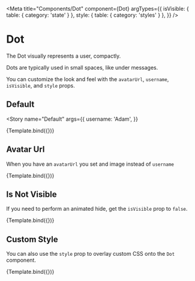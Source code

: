 

<Meta
  title="Components/Dot"
  component={Dot}
  argTypes={{
    isVisible: { table: { category: 'state' } },
    style: { table: { category: 'styles' } },
  }}
/>


# Dot

The Dot visually represents a user, compactly.

Dots are typically used in small spaces, like under messages.

You can customize the look and feel with the `avatarUrl`, `username`, `isVisible`, and `style` props.

## Default

<Story
  name="Default"
  args={{
    username: 'Adam',
  }}
>
  {Template.bind({})}
</Story>

<ArgsTable story="Default" />

## Avatar Url

When you have an `avatarUrl` you set and image instead of `username`

<Canvas>
  <Story
    name="No Avatar Url"
    args={{
      avatarUrl:
        'https://chat-engine-assets.s3.amazonaws.com/tutorials/my-face-min.png',
    }}
  >
    {Template.bind({})}
  </Story>
</Canvas>

## Is Not Visible

If you need to perform an animated hide, get the `isVisible` prop to `false`.

<Canvas>
  <Story
    name="Is Not Visible"
    args={{
      avatarUrl:
        'https://chat-engine-assets.s3.amazonaws.com/tutorials/my-face-min.png',
      isVisible: false,
    }}
  >
    {Template.bind({})}
  </Story>
</Canvas>

## Custom Style

You can also use the `style` prop to overlay custom CSS onto the `Dot` component.

<Canvas>
  <Story
    name="Custom Style"
    args={{
      avatarUrl:
        'https://chat-engine-assets.s3.amazonaws.com/tutorials/my-face-min.png',
      style: { border: '2px solid red' },
    }}
  >
    {Template.bind({})}
  </Story>
</Canvas>
